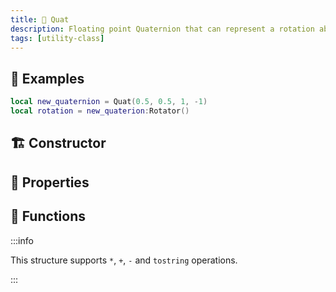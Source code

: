 ```yaml
---
title: 🔢 Quat
description: Floating point Quaternion that can represent a rotation about an axis in 3-D space
tags: [utility-class]
---
```


<HeaderDeclaration type="Struct" name="Quat" is_open_source />


## 🎒 Examples

```lua
local new_quaternion = Quat(0.5, 0.5, 1, -1)
local rotation = new_quaterion:Rotator()
```


## 🏗️ Constructor

<ConstructorDeclaration type="Struct" name="Quat" />


## 🧽 Properties

<PropertiesDeclaration type="Struct" name="Quat" />


## 🦠 Functions

:::info

This structure supports `*`, `+`, `-` and `tostring` operations.

:::

<FunctionsDeclaration type="Struct" name="Quat" />

